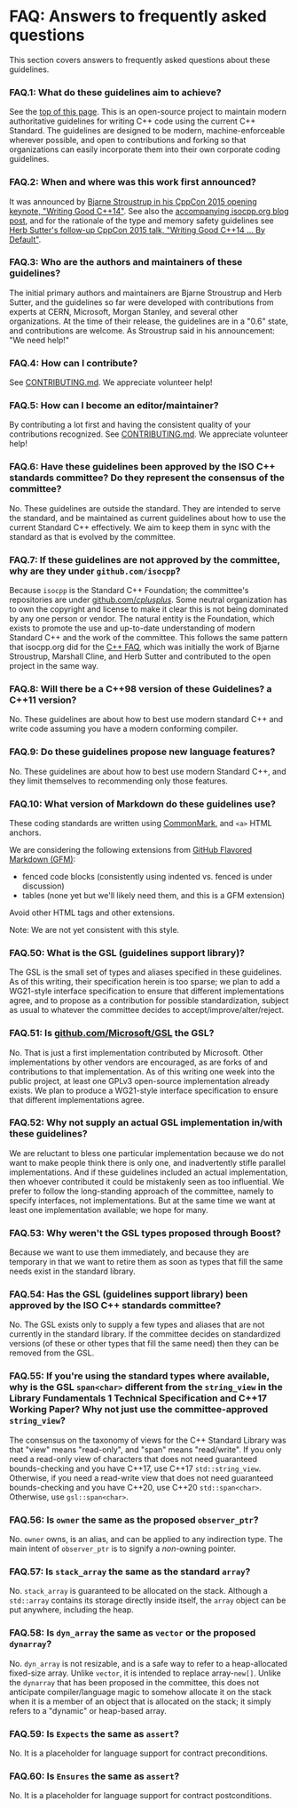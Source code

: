 # <a href="#" name="S-faq"></a>FAQ: Answers to frequently asked questions

This section covers answers to frequently asked questions about these guidelines.

### <a href="#" name="Faq-aims"></a>FAQ.1: What do these guidelines aim to achieve?

See the <a href="#S-abstract">top of this page</a>. This is an open-source project to maintain modern authoritative guidelines for writing C++ code using the current C++ Standard. The guidelines are designed to be modern, machine-enforceable wherever possible, and open to contributions and forking so that organizations can easily incorporate them into their own corporate coding guidelines.

### <a href="#" name="Faq-announced"></a>FAQ.2: When and where was this work first announced?

It was announced by [Bjarne Stroustrup in his CppCon 2015 opening keynote, "Writing Good C++14"](https://isocpp.org/blog/2015/09/stroustrup-cppcon15-keynote). See also the [accompanying isocpp.org blog post](https://isocpp.org/blog/2015/09/bjarne-stroustrup-announces-cpp-core-guidelines), and for the rationale of the type and memory safety guidelines see [Herb Sutter's follow-up CppCon 2015 talk, "Writing Good C++14 ... By Default"](https://isocpp.org/blog/2015/09/sutter-cppcon15-day2plenary).

### <a href="#" name="Faq-maintainers"></a>FAQ.3: Who are the authors and maintainers of these guidelines?

The initial primary authors and maintainers are Bjarne Stroustrup and Herb Sutter, and the guidelines so far were developed with contributions from experts at CERN, Microsoft, Morgan Stanley, and several other organizations. At the time of their release, the guidelines are in a "0.6" state, and contributions are welcome. As Stroustrup said in his announcement: "We need help!"

### <a href="#" name="Faq-contribute"></a>FAQ.4: How can I contribute?

See [CONTRIBUTING.md](https://github.com/isocpp/CppCoreGuidelines/blob/master/CONTRIBUTING.md). We appreciate volunteer help!

### <a href="#" name="Faq-maintainer"></a>FAQ.5: How can I become an editor/maintainer?

By contributing a lot first and having the consistent quality of your contributions recognized. See [CONTRIBUTING.md](https://github.com/isocpp/CppCoreGuidelines/blob/master/CONTRIBUTING.md). We appreciate volunteer help!

### <a href="#" name="Faq-iso"></a>FAQ.6: Have these guidelines been approved by the ISO C++ standards committee? Do they represent the consensus of the committee?

No. These guidelines are outside the standard. They are intended to serve the standard, and be maintained as current guidelines about how to use the current Standard C++ effectively. We aim to keep them in sync with the standard as that is evolved by the committee.

### <a href="#" name="Faq-isocpp"></a>FAQ.7: If these guidelines are not approved by the committee, why are they under `github.com/isocpp`?

Because `isocpp` is the Standard C++ Foundation; the committee's repositories are under [github.com/*cplusplus*](https://github.com/cplusplus). Some neutral organization has to own the copyright and license to make it clear this is not being dominated by any one person or vendor. The natural entity is the Foundation, which exists to promote the use and up-to-date understanding of modern Standard C++ and the work of the committee. This follows the same pattern that isocpp.org did for the [C++ FAQ](https://isocpp.org/faq), which was initially the work of Bjarne Stroustrup, Marshall Cline, and Herb Sutter and contributed to the open project in the same way.

### <a href="#" name="Faq-cpp98"></a>FAQ.8: Will there be a C++98 version of these Guidelines? a C++11 version?

No. These guidelines are about how to best use modern standard C++ and write code assuming you have a modern conforming compiler.

### <a href="#" name="Faq-language-extensions"></a>FAQ.9: Do these guidelines propose new language features?

No. These guidelines are about how to best use modern Standard C++, and they limit themselves to recommending only those features.

### <a href="#" name="Faq-markdown"></a>FAQ.10: What version of Markdown do these guidelines use?

These coding standards are written using [CommonMark](http://commonmark.org), and `<a>` HTML anchors.

We are considering the following extensions from [GitHub Flavored Markdown (GFM)](https://help.github.com/articles/github-flavored-markdown/):

* fenced code blocks (consistently using indented vs. fenced is under discussion)
* tables (none yet but we'll likely need them, and this is a GFM extension)

Avoid other HTML tags and other extensions.

Note: We are not yet consistent with this style.

### <a href="#" name="Faq-gsl"></a>FAQ.50: What is the GSL (guidelines support library)?

The GSL is the small set of types and aliases specified in these guidelines. As of this writing, their specification herein is too sparse; we plan to add a WG21-style interface specification to ensure that different implementations agree, and to propose as a contribution for possible standardization, subject as usual to whatever the committee decides to accept/improve/alter/reject.

### <a href="#" name="Faq-msgsl"></a>FAQ.51: Is [github.com/Microsoft/GSL](https://github.com/Microsoft/GSL) the GSL?

No. That is just a first implementation contributed by Microsoft. Other implementations by other vendors are encouraged, as are forks of and contributions to that implementation. As of this writing one week into the public project, at least one GPLv3 open-source implementation already exists. We plan to produce a WG21-style interface specification to ensure that different implementations agree.

### <a href="#" name="Faq-gsl-implementation"></a>FAQ.52: Why not supply an actual GSL implementation in/with these guidelines?

We are reluctant to bless one particular implementation because we do not want to make people think there is only one, and inadvertently stifle parallel implementations. And if these guidelines included an actual implementation, then whoever contributed it could be mistakenly seen as too influential. We prefer to follow the long-standing approach of the committee, namely to specify interfaces, not implementations. But at the same time we want at least one implementation available; we hope for many.

### <a href="#" name="Faq-boost"></a>FAQ.53: Why weren't the GSL types proposed through Boost?

Because we want to use them immediately, and because they are temporary in that we want to retire them as soon as types that fill the same needs exist in the standard library.

### <a href="#" name="Faq-gsl-iso"></a>FAQ.54: Has the GSL (guidelines support library) been approved by the ISO C++ standards committee?

No. The GSL exists only to supply a few types and aliases that are not currently in the standard library. If the committee decides on standardized versions (of these or other types that fill the same need) then they can be removed from the GSL.

### <a href="#" name="Faq-gsl-string-view"></a>FAQ.55: If you're using the standard types where available, why is the GSL `span<char>` different from the `string_view` in the Library Fundamentals 1 Technical Specification and C++17 Working Paper? Why not just use the committee-approved `string_view`?

The consensus on the taxonomy of views for the C++ Standard Library was that "view" means "read-only", and "span" means "read/write". If you only need a read-only view of characters that does not need guaranteed bounds-checking and you have C++17, use C++17 `std::string_view`. Otherwise, if you need a read-write view that does not need guaranteed bounds-checking and you have C++20, use C++20 `std::span<char>`. Otherwise, use `gsl::span<char>`.

### <a href="#" name="Faq-gsl-owner"></a>FAQ.56: Is `owner` the same as the proposed `observer_ptr`?

No. `owner` owns, is an alias, and can be applied to any indirection type. The main intent of `observer_ptr` is to signify a *non*-owning pointer.

### <a href="#" name="Faq-gsl-stack-array"></a>FAQ.57: Is `stack_array` the same as the standard `array`?

No. `stack_array` is guaranteed to be allocated on the stack. Although a `std::array` contains its storage directly inside itself, the `array` object can be put anywhere, including the heap.

### <a href="#" name="Faq-gsl-dyn-array"></a>FAQ.58: Is `dyn_array` the same as `vector` or the proposed `dynarray`?

No. `dyn_array` is not resizable, and is a safe way to refer to a heap-allocated fixed-size array. Unlike `vector`, it is intended to replace array-`new[]`. Unlike the `dynarray` that has been proposed in the committee, this does not anticipate compiler/language magic to somehow allocate it on the stack when it is a member of an object that is allocated on the stack; it simply refers to a "dynamic" or heap-based array.

### <a href="#" name="Faq-gsl-expects"></a>FAQ.59: Is `Expects` the same as `assert`?

No. It is a placeholder for language support for contract preconditions.

### <a href="#" name="Faq-gsl-ensures"></a>FAQ.60: Is `Ensures` the same as `assert`?

No. It is a placeholder for language support for contract postconditions.

